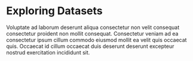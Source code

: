 # Exploring Datasets

Voluptate ad laborum deserunt aliqua consectetur non velit consequat consectetur proident non mollit consequat. Consectetur veniam ad ea consectetur ipsum cillum commodo eiusmod mollit ea velit quis occaecat quis. Occaecat id cillum occaecat duis deserunt deserunt excepteur nostrud exercitation incididunt sit.